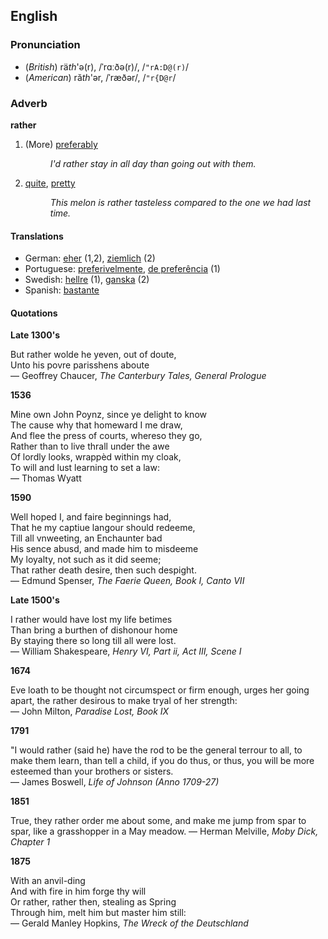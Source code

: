 ==English==

===Pronunciation===
*(''British'') rä''th'''ə(r), /ˈrɑːðə(r)/, /<tt>"rA:D@(r)</tt>/
*(''American'') ră''th'''ər, /ˈræðər/, /<tt>"r{D@r</tt>/

===Adverb===
'''rather'''

# (More) [[preferably]]
#:''I'd rather stay in all day than going out with them.''
# [[quite]], [[pretty]]
#:''This melon is rather tasteless compared to the one we had last time.''
====Translations====
*German: [[eher]] (1,2), [[ziemlich]] (2)
*Portuguese: [[preferivelmente]], [[de preferência]] (1)
*Swedish: [[hellre]] (1), [[ganska]] (2)
*Spanish: [[bastante]]

====Quotations====

'''Late 1300's'''

But rather wolde he yeven, out of doute,<br/>
Unto his povre parisshens aboute <br/>
&mdash; Geoffrey Chaucer, ''The Canterbury Tales, General Prologue''

'''1536'''

Mine own John Poynz, since ye delight to know <br/>
The cause why that homeward I me draw, <br/>
And flee the press of courts, whereso they go, <br/>
Rather than to live thrall under the awe <br/>
Of lordly looks, wrappèd within my cloak, <br/>
To will and lust learning to set a law:  <br/>
&mdash; Thomas Wyatt

'''1590'''

Well hoped I, and faire beginnings had, <br/>
That he my captiue langour should redeeme, <br/>
Till all vnweeting, an Enchaunter bad <br/>
His sence abusd, and made him to misdeeme <br/>
My loyalty, not such as it did seeme; <br/>
That rather death desire, then such despight. <br/>
&mdash; Edmund Spenser, ''The Faerie Queen, Book I, Canto VII''

'''Late 1500's'''

I rather would have lost my life betimes <br/>
Than bring a burthen of dishonour home <br/>
By staying there so long till all were lost. <br/>
&mdash; William Shakespeare, ''Henry VI, Part ii, Act III, Scene I''

'''1674'''

Eve loath to be thought not circumspect or firm enough, urges her going apart, the rather desirous to make tryal of her strength:  <br/>
&mdash; John Milton, ''Paradise Lost, Book IX''

'''1791'''

"I would rather (said he) have the rod to be the general terrour to all, to make them learn, than tell a child, if you do thus, or thus, you will be more esteemed than your brothers or sisters. <br/>
&mdash; James Boswell, ''Life of Johnson (Anno 1709-27)''

'''1851'''

True, they rather order me about some, and make me jump from spar to spar, like a grasshopper in a May meadow.
&mdash; Herman Melville, ''Moby Dick, Chapter 1''

'''1875'''

With an anvil-ding <br/>
And with fire in him forge thy will <br/>
Or rather, rather then, stealing as Spring <br/>
Through him, melt him but master him still:  <br/>
&mdash; Gerald Manley Hopkins, ''The Wreck of the Deutschland''